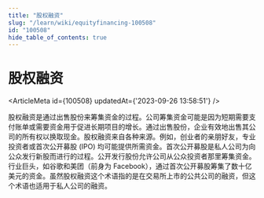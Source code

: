 ```yaml
---
title: "股权融资"
slug: "/learn/wiki/equityfinancing-100508"
id: "100508"
hide_table_of_contents: true
---
```



# 股权融资

<ArticleMeta id={100508} updatedAt={'2023-09-26 13:58:51'} />
<div className='border-solid border-b border-t-0 my-4 border-[var(--ifm-color-gray-300)]' />

股权融资是通过出售股份来筹集资金的过程。公司筹集资金可能是因为短期需要支付账单或需要资金用于促进长期项目的增长。通过出售股份，企业有效地出售其公司的所有权以换取现金。股权融资来自各种来源。例如，创业者的亲朋好友，专业投资者或首次公开募股 (IPO) 均可能提供所需资金。首次公开募股是私人公司为向公众发行新股而进行的过程。公开发行股份允许公司从公众投资者那里筹集资金。行业巨头，如谷歌和美团（前身为 Facebook），通过首次公开募股筹集了数十亿美元的资金。虽然股权融资这个术语指的是在交易所上市的公共公司的融资，但这个术语也适用于私人公司的融资。
